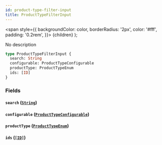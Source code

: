 ```yaml
---
id: product-type-filter-input
title: ProductTypeFilterInput
---
```


<span
style={{
      backgroundColor: color,
      borderRadius: '2px',
      color: '#fff',
      padding: '0.2rem',
    }}>
{children}
</span>
);

No description

```graphql
type ProductTypeFilterInput {
  search: String
  configurable: ProductTypeConfigurable
  productType: ProductTypeEnum
  ids: [ID]
}
```

### Fields

#### `search` ([`String`](/api-reference/scalars/string.mdx))

#### `configurable` ([`ProductTypeConfigurable`](/api-reference/enums/product-type-configurable.mdx))

#### `productType` ([`ProductTypeEnum`](/api-reference/enums/product-type-enum.mdx))

#### `ids` ([`[ID]`](/api-reference/scalars/id.mdx))
